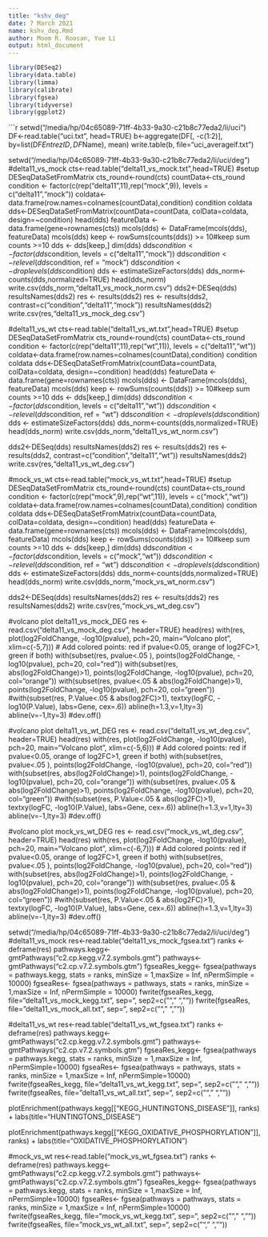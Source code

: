 ```yaml
---
title: "kshv_deg"
date: 7 March 2021
name: kshv_deg.Rmd
author: Moom R. Roosan, Yue Li
output: html_document
---
```

  
  ```r
library(DESeq2)
library(data.table)
library(limma)
library(calibrate)
library(fgsea)
library(tidyverse)
library(ggplot2)

```

```r

setwd("/media/hp/04c65089-71ff-4b33-9a30-c21b8c77eda2/li/uci")
DF<-read.table("uci.txt", head=TRUE)
b<-aggregate(DF[, -c(1:2)], by=list(DF$EntrezID, DF$Name), mean)
write.table(b, file="uci_averageif.txt")

setwd("/media/hp/04c65089-71ff-4b33-9a30-c21b8c77eda2/li/uci/deg")
#delta11_vs_mock
cts<-read.table("delta11_vs_mock.txt",head=TRUE) 
#setup DESeqDataSetFromMatrix
cts_round<-round(cts)
countData<-cts_round
condition <- factor(c(rep("delta11",11),rep("mock",9)), levels = c("delta11","mock"))
coldata<-data.frame(row.names=colnames(countData),condition)
condition
coldata
dds<-DESeqDataSetFromMatrix(countData=countData, colData=coldata, design=~condition)
head(dds)
featureData <- data.frame(gene=rownames(cts))
mcols(dds) <- DataFrame(mcols(dds), featureData)
mcols(dds)
keep <- rowSums(counts(dds)) >= 10#keep sum counts >=10
dds <- dds[keep,]
dim(dds)
dds$condition <- factor(dds$condition, levels = c("delta11","mock"))
dds$condition <- relevel(dds$condition, ref = "mock")
dds$condition <- droplevels(dds$condition)
dds <- estimateSizeFactors(dds)
dds_norm<-counts(dds,normalized=TRUE)
head(dds_norm)
write.csv(dds_norm,"delta11_vs_mock_norm.csv")
dds2<-DESeq(dds)
resultsNames(dds2)
res <- results(dds2)
res <- results(dds2, contrast=c("condition","delta11","mock"))
resultsNames(dds2)
write.csv(res,"delta11_vs_mock_deg.csv")

#delta11_vs_wt
cts<-read.table("delta11_vs_wt.txt",head=TRUE)
#setup DESeqDataSetFromMatrix
cts_round<-round(cts)
countData<-cts_round
condition <- factor(c(rep("delta11",11),rep("wt",11)), levels = c("delta11","wt"))
coldata<-data.frame(row.names=colnames(countData),condition)
condition
coldata
dds<-DESeqDataSetFromMatrix(countData=countData, colData=coldata, design=~condition)
head(dds)
featureData <- data.frame(gene=rownames(cts))
mcols(dds) <- DataFrame(mcols(dds), featureData)
mcols(dds)
keep <- rowSums(counts(dds)) >= 10#keep sum counts >=10
dds <- dds[keep,]
dim(dds)
dds$condition <- factor(dds$condition, levels = c("delta11","wt"))
dds$condition <- relevel(dds$condition, ref = "wt")
dds$condition <- droplevels(dds$condition)
dds <- estimateSizeFactors(dds)
dds_norm<-counts(dds,normalized=TRUE)
head(dds_norm)
write.csv(dds_norm,"delta11_vs_wt_norm.csv")

dds2<-DESeq(dds)
resultsNames(dds2)
res <- results(dds2)
res <- results(dds2, contrast=c("condition","delta11","wt"))
resultsNames(dds2)
write.csv(res,"delta11_vs_wt_deg.csv")

#mock_vs_wt
cts<-read.table("mock_vs_wt.txt",head=TRUE)
#setup DESeqDataSetFromMatrix
cts_round<-round(cts)
countData<-cts_round
condition <- factor(c(rep("mock",9),rep("wt",11)), levels = c("mock","wt"))
coldata<-data.frame(row.names=colnames(countData),condition)
condition
coldata
dds<-DESeqDataSetFromMatrix(countData=countData, colData=coldata, design=~condition)
head(dds)
featureData <- data.frame(gene=rownames(cts))
mcols(dds) <- DataFrame(mcols(dds), featureData)
mcols(dds)
keep <- rowSums(counts(dds)) >= 10#keep sum counts >=10
dds <- dds[keep,]
dim(dds)
dds$condition <- factor(dds$condition, levels = c("mock","wt"))
dds$condition <- relevel(dds$condition, ref = "wt")
dds$condition <- droplevels(dds$condition)
dds <- estimateSizeFactors(dds)
dds_norm<-counts(dds,normalized=TRUE)
head(dds_norm)
write.csv(dds_norm,"mock_vs_wt_norm.csv")

dds2<-DESeq(dds)
resultsNames(dds2)
res <- results(dds2)
res
resultsNames(dds2)
write.csv(res,"mock_vs_wt_deg.csv")

#volcano plot delta11_vs_mock_DEG
res <- read.csv("delta11_vs_mock_deg.csv", header=TRUE)
head(res)
with(res, plot(log2FoldChange, -log10(pvalue), pch=20, main="Volcano plot", xlim=c(-5,7)))
# Add colored points: red if pvalue<0.05, orange of log2FC>1, green if both)
with(subset(res, pvalue<.05 ), points(log2FoldChange, -log10(pvalue), pch=20, col="red"))
with(subset(res, abs(log2FoldChange)>1), points(log2FoldChange, -log10(pvalue), pch=20, col="orange"))
with(subset(res, pvalue<.05 & abs(log2FoldChange)>1), points(log2FoldChange, -log10(pvalue), pch=20, col="green"))
#with(subset(res, P.Value<.05 & abs(log2FC)>1), textxy(logFC, -log10(P.Value), labs=Gene, cex=.6))
abline(h=1.3,v=1,lty=3)
abline(v=-1,lty=3)
#dev.off()

#volcano plot delta11_vs_wt_DEG
res <- read.csv("delta11_vs_wt_deg.csv", header=TRUE)
head(res)
with(res, plot(log2FoldChange, -log10(pvalue), pch=20, main="Volcano plot", xlim=c(-5,6)))
# Add colored points: red if pvalue<0.05, orange of log2FC>1, green if both)
with(subset(res, pvalue<.05 ), points(log2FoldChange, -log10(pvalue), pch=20, col="red"))
with(subset(res, abs(log2FoldChange)>1), points(log2FoldChange, -log10(pvalue), pch=20, col="orange"))
with(subset(res, pvalue<.05 & abs(log2FoldChange)>1), points(log2FoldChange, -log10(pvalue), pch=20, col="green"))
#with(subset(res, P.Value<.05 & abs(log2FC)>1), textxy(logFC, -log10(P.Value), labs=Gene, cex=.6))
abline(h=1.3,v=1,lty=3)
abline(v=-1,lty=3)
#dev.off()

#volcano plot mock_vs_wt_DEG
res <- read.csv("mock_vs_wt_deg.csv", header=TRUE)
head(res)
with(res, plot(log2FoldChange, -log10(pvalue), pch=20, main="Volcano plot", xlim=c(-6,7)))
# Add colored points: red if pvalue<0.05, orange of log2FC>1, green if both)
with(subset(res, pvalue<.05 ), points(log2FoldChange, -log10(pvalue), pch=20, col="red"))
with(subset(res, abs(log2FoldChange)>1), points(log2FoldChange, -log10(pvalue), pch=20, col="orange"))
with(subset(res, pvalue<.05 & abs(log2FoldChange)>1), points(log2FoldChange, -log10(pvalue), pch=20, col="green"))
#with(subset(res, P.Value<.05 & abs(log2FC)>1), textxy(logFC, -log10(P.Value), labs=Gene, cex=.6))
abline(h=1.3,v=1,lty=3)
abline(v=-1,lty=3)
#dev.off()

setwd("/media/hp/04c65089-71ff-4b33-9a30-c21b8c77eda2/li/uci/deg")
#delta11_vs_mock
res<-read.table("delta11_vs_mock_fgsea.txt")
ranks <- deframe(res)
pathways.kegg<- gmtPathways("c2.cp.kegg.v7.2.symbols.gmt")
pathways<-gmtPathways("c2.cp.v7.2.symbols.gtm")
fgseaRes_kegg<- fgsea(pathways = pathways.kegg, stats  = ranks,  minSize = 1,maxSize  = Inf, nPermSimple = 10000)
fgseaRes<- fgsea(pathways = pathways, stats  = ranks,  minSize = 1,maxSize  = Inf, nPermSimple = 10000)
fwrite(fgseaRes_kegg, file="delta11_vs_mock_kegg.txt", sep="\t", sep2=c("", " ", ""))
fwrite(fgseaRes, file="delta11_vs_mock_all.txt", sep="\t", sep2=c("", " ", ""))

#delta11_vs_wt
res<-read.table("delta11_vs_wt_fgsea.txt")
ranks <- deframe(res)
pathways.kegg<- gmtPathways("c2.cp.kegg.v7.2.symbols.gmt")
pathways<-gmtPathways("c2.cp.v7.2.symbols.gtm")
fgseaRes_kegg<- fgsea(pathways = pathways.kegg, stats  = ranks,  minSize = 1,maxSize  = Inf, nPermSimple=10000)
fgseaRes<- fgsea(pathways = pathways, stats  = ranks,  minSize = 1,maxSize  = Inf, nPermSimple=10000)
fwrite(fgseaRes_kegg, file="delta11_vs_wt_kegg.txt", sep="\t", sep2=c("", " ", ""))
fwrite(fgseaRes, file="delta11_vs_wt_all.txt", sep="\t", sep2=c("", " ", ""))

plotEnrichment(pathways.kegg[["KEGG_HUNTINGTONS_DISEASE"]],
               ranks) + labs(title="HUNTINGTONS_DISEASE")

plotEnrichment(pathways.kegg[["KEGG_OXIDATIVE_PHOSPHORYLATION"]],
               ranks) + labs(title="OXIDATIVE_PHOSPHORYLATION")

#mock_vs_wt
res<-read.table("mock_vs_wt_fgsea.txt")
ranks <- deframe(res)
pathways.kegg<- gmtPathways("c2.cp.kegg.v7.2.symbols.gmt")
pathways<-gmtPathways("c2.cp.v7.2.symbols.gtm")
fgseaRes_kegg<- fgsea(pathways = pathways.kegg, stats  = ranks,  minSize = 1,maxSize  = Inf, nPermSimple=10000)
fgseaRes<- fgsea(pathways = pathways, stats  = ranks,  minSize = 1,maxSize  = Inf, nPermSimple=10000)
fwrite(fgseaRes_kegg, file="mock_vs_wt_kegg.txt", sep="\t", sep2=c("", " ", ""))
fwrite(fgseaRes, file="mock_vs_wt_all.txt", sep="\t", sep2=c("", " ", ""))


